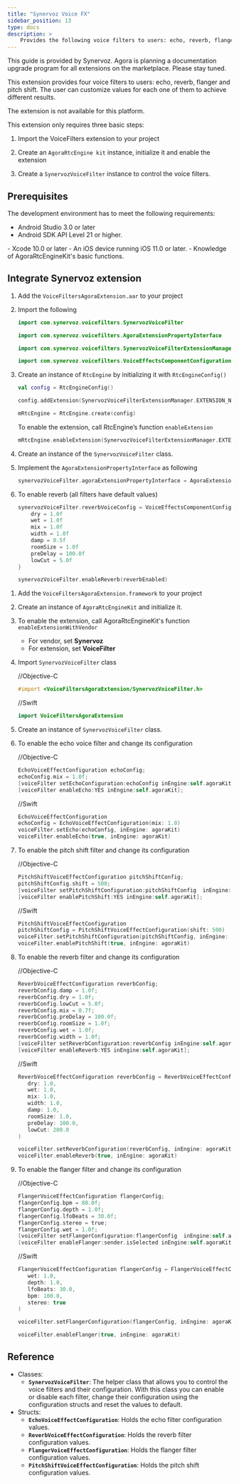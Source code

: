 ```yaml
---
title: "Synervoz Voice FX"
sidebar_position: 13
type: docs
description: >
    Provides the following voice filters to users: echo, reverb, flanger and pitch shift.
---
```


This guide is provided by Synervoz. Agora is planning a documentation upgrade program for all extensions on the marketplace. Please stay tuned.

This extension provides four voice filters to users: echo, reverb, flanger and pitch shift. The user can customize values for each one of them to achieve different results. 

<PlatformWrapper notAllowed="android">
<PlatformWrapper notAllowed="ios">
The extension is not available for this platform.
</PlatformWrapper>
</PlatformWrapper>
<PlatformWrapper notAllowed="web">
<PlatformWrapper notAllowed="macos">
<PlatformWrapper notAllowed="windows">
<PlatformWrapper notAllowed="flutter">
<PlatformWrapper notAllowed="react-native">

This extension only requires three basic steps:

1. Import the VoiceFilters extension to your project

2. Create an `AgoraRtcEngine kit` instance, initialize it and enable the extension

3. Create a `SynervozVoiceFilter` instance to control the voice filters.

## Prerequisites

The development environment has to meet the following requirements:
<PlatformWrapper platform="android">
-  Android Studio 3.0 or later
-  Android SDK API Level 21 or higher.
</PlatformWrapper>
<PlatformWrapper platform="ios">
- Xcode 10.0 or later
- An iOS device running iOS 11.0 or later.
</PlatformWrapper>
-  Knowledge of AgoraRtcEngineKit's basic functions.

## Integrate Synervoz extension

<PlatformWrapper platform="android">

1. Add the `VoiceFiltersAgoraExtension.aar` to your project

2. Import the following

    ```kotlin
   import com.synervoz.voicefilters.SynervozVoiceFilter

   import com.synervoz.voicefilters.AgoraExtensionPropertyInterface

   import com.synervoz.voicefilters.SynervozVoiceFilterExtensionManager

   import com.synervoz.voicefilters.VoiceEffectsComponentConfiguration
    ```

3. Create an instance of `RtcEngine` by initializing it with `RtcEngineConfig() `

    ```kotlin
   val config = RtcEngineConfig()

   config.addExtension(SynervozVoiceFilterExtensionManager.EXTENSION_NAME)

   mRtcEngine = RtcEngine.create(config)
    ```

    To enable the extension, call RtcEngine’s function `enableExtension`

    ```kotlin
   mRtcEngine.enableExtension(SynervozVoiceFilterExtensionManager.EXTENSION_VENDOR_NAME, SynervozVoiceFilterExtensionManager.EXTENSION_AUDIO_FILTER_NAME, true)
    ```

4. Create an instance of the `SynervozVoiceFilter` class.

5. Implement the `AgoraExtensionPropertyInterface` as following

    ```kotlin
   synervozVoiceFilter.agoraExtensionPropertyInterface = AgoraExtensionPropertyInterface { vendorName, filterName, propertyName, propertyValue -> mRtcEngine.setExtensionProperty(vendorName, filterName, propertyName, propertyValue) }
    ```

6. To enable reverb (all filters have default values)

   ```kotlin
   synervozVoiceFilter.reverbVoiceConfig = VoiceEffectsComponentConfiguration.ReverbVoiceEffectConfiguration().apply {
       dry = 1.0f
       wet = 1.0f
       mix = 1.0f
       width = 1.0f
       damp = 0.5f
       roomSize = 1.0f
       preDelay = 100.0f
       lowCut = 5.0f
   }

   synervozVoiceFilter.enableReverb(reverbEnabled)
   ```
</PlatformWrapper>
<PlatformWrapper platform="ios">

1. Add the `VoiceFiltersAgoraExtension.framework` to your project
2. Create an instance of `AgoraRtcEngineKit` and initialize it.
3. To enable the extension, call AgoraRtcEngineKit's function `enableExtensionWithVendor`
   - For vendor, set **Synervoz**
   - For extension, set **VoiceFilter**

4. Import `SynervozVoiceFilter` class

    //Objective-C

    ````objective-c
    #import <VoiceFiltersAgoraExtension/SynervozVoiceFilter.h>
    ````

    //Swift

    ````swift
    import VoiceFiltersAgoraExtension
    ````

5. Create an instance of `SynervozVoiceFilter` class.

6. To enable the echo voice filter and change its configuration

    //Objective-C

    ````objective-c
   EchoVoiceEffectConfiguration echoConfig;
   echoConfig.mix = 1.0f;
   [voiceFilter setEchoConfiguration:echoConfig inEngine:self.agoraKit];
   [voiceFilter enableEcho:YES inEngine:self.agoraKit];
    ````

    //Swift

    ````swift
   EchoVoiceEffectConfiguration
   echoConfig = EchoVoiceEffectConfiguration(mix: 1.0)
   voiceFilter.setEcho(echoConfig, inEngine: agoraKit)
   voiceFilter.enableEcho(true, inEngine: agoraKit)
    ````

7. To enable the pitch shift filter and change its configuration

    //Objective-C

    ````objective-c
   PitchShiftVoiceEffectConfiguration pitchShiftConfig;
   pitchShiftConfig.shift = 500;
   [voiceFilter setPitchShiftConfiguration:pitchShiftConfig  inEngine:self.agoraKit];
   [voiceFilter enablePitchShift:YES inEngine:self.agoraKit];
    ````

    //Swift

    ````swift
   PitchShiftVoiceEffectConfiguration
   pitchShiftConfig = PitchShiftVoiceEffectConfiguration(shift: 500)
   voiceFilter.setPitchShiftConfiguration(pitchShiftConfig, inEngine: agoraKit)
   voiceFilter.enablePitchShift(true, inEngine: agoraKit)
    ````

8. To enable the reverb filter and change its configuration

    //Objective-C

   ````objective-c
   ReverbVoiceEffectConfiguration reverbConfig;
   reverbConfig.damp = 1.0f;
   reverbConfig.dry = 1.0f;
   reverbConfig.lowCut = 5.0f;
   reverbConfig.mix = 0.7f;
   reverbConfig.preDelay = 100.0f;
   reverbConfig.roomSize = 1.0f;
   reverbConfig.wet = 1.0f;
   reverbConfig.width = 1.0f;
   [voiceFilter setReverbConfiguration:reverbConfig inEngine:self.agoraKit];
   [voiceFilter enableReverb:YES inEngine:self.agoraKit];
   ````

    //Swift

    ````swift
   ReverbVoiceEffectConfiguration reverbConfig = ReverbVoiceEffectConfiguration(
       dry: 1.0,
       wet: 1.0,
       mix: 1.0,
       width: 1.0,
       damp: 1.0,
       roomSize: 1.0,
       preDelay: 100.0,
       lowCut: 200.0
   )

   voiceFilter.setReverbConfiguration(reverbConfig, inEngine: agoraKit)
   voiceFilter.enableReverb(true, inEngine: agoraKit)
    ````

9. To enable the flanger filter and change its configuration

    //Objective-C

   ````objective-c
   FlangerVoiceEffectConfiguration flangerConfig;
   flangerConfig.bpm = 80.0f;
   flangerConfig.depth = 1.0f;
   flangerConfig.lfoBeats = 30.0f;
   flangerConfig.stereo = true;
   flangerConfig.wet = 1.0f;
   [voiceFilter setFlangerConfiguration:flangerConfig  inEngine:self.agoraKit];
   [voiceFilter enableFlanger:sender.isSelected inEngine:self.agoraKit];
    ````

    //Swift

    ````swift
   FlangerVoiceEffectConfiguration flangerConfig = FlangerVoiceEffectConfiguration(
       wet: 1.0,
       depth: 1.0,
       lfoBeats: 30.0,
       bpm: 100.0,
       stereo: true
   )

   voiceFilter.setFlangerConfiguration(flangerConfig, inEngine: agoraKit)

   voiceFilter.enableFlanger(true, inEngine: agoraKit)
    ````
</PlatformWrapper>

## Reference

- Classes:
  - **`SynervozVoiceFilter`**: The helper class that allows you to control the voice filters and their configuration. With this class you can enable or disable each filter, change their configuration using the configuration structs and reset the values to default.
- Structs:
  - **`EchoVoiceEffectConfiguration`**: Holds the echo filter configuration values.
  - **`ReverbVoiceEffectConfiguration`**: Holds the reverb filter configuration values.
  -  **`FlangerVoiceEffectConfiguration`**: Holds the flanger filter configuration values.
  -  **`PitchShiftVoiceEffectConfiguration`**: Holds the pitch shift configuration values.

</PlatformWrapper>
</PlatformWrapper>
</PlatformWrapper>
</PlatformWrapper>
</PlatformWrapper>